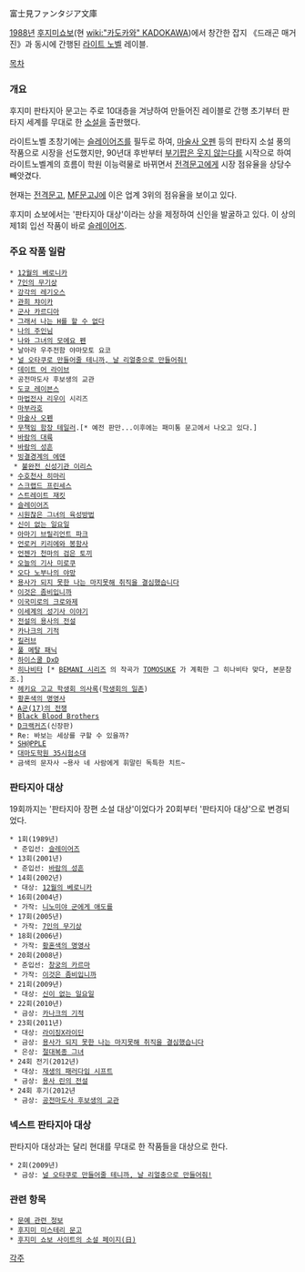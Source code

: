 富士見ファンタジア文庫

[[1988년]] [[후지미쇼보]](현 [[wiki:"카도카와" KADOKAWA]])에서 창간한 잡지 《드래곤 매거진》과 동시에 간행된 [[라이트 노벨]] 레이블.

[[목차]]
=== 개요 ===
후지미 판타지아 문고는 주로 10대층을 겨냥하여 만들어진 레이블로 간행 초기부터 판타지 세계를 무대로 한 [[소설]]을 출판했다.

라이트노벨 초창기에는 [[슬레이어즈]]를 필두로 하여, [[마술사 오펜]] 등의 판타지 소설 풍의 작품으로 시장을 선도했지만, 90년대 후반부터 [[부기팝은 웃지 않는다]]를 시작으로 하여 라이트노벨계의 흐름이 학원 이능력물로 바뀌면서 [[전격문고]]에게 시장 점유율을 상당수 빼앗겼다.

현재는 [[전격문고]], [[MF문고J]]에 이은 업계 3위의 점유율을 보이고 있다.

후지미 쇼보에서는 '판타지아 대상'이라는 상을 제정하여 신인을 발굴하고 있다. 이 상의 제1회 입선 작품이 바로 [[슬레이어즈]].
=== 주요 작품 일람 ===
 * [[12월의 베로니카]]
 * [[7인의 무기상]]
 * [[강각의 레기오스]]
 * [[관희 챠이카]]
 * [[군사 카르디아]]
 * [[그래서 나는 H를 할 수 없다]]
 * [[나의 주인님]]
 * [[나와 그녀의 모에요 펜]]
 * 날아라 우주전함 야마모토 요코
 * [[널 오타쿠로 만들어줄 테니까, 날 리얼충으로 만들어줘!]]
 * [[데이트 어 라이브]]
 * 공전마도사 후보생의 교관
 * [[도쿄 레이븐스]]
 * [[마법전사 리우이]] 시리즈
 * [[마부라호]]
 * [[마술사 오펜]]
 * [[무책임 함장 테일러]].[* 예전 판만...이후에는 패미통 문고에서 나오고 있다.]
 * [[바람의 대륙]]
 * [[바람의 성흔]]
 * [[빙결경계의 에덴]]
  * [[불완전 신성기관 이리스]]
 * [[수호천사 히마리]]
 * [[스크랩드 프린세스]]
 * [[스트레이트 재킷]]
 * [[슬레이어즈]]
 * [[시원찮은 그녀의 육성방법]]
 * [[신이 없는 일요일]]
 * [[아마기 브릴리언트 파크]]
 * [[언로커 키리에와 봉함사]]
 * [[언젠가 천마의 검은 토끼]]
 * [[오늘의 기사 미로쿠]]
 * [[오다 노부나의 야망]]
 * [[용사가 되지 못한 나는 마지못해 취직을 결심했습니다]]
 * [[이것은 좀비입니까]]
 * [[이국미로의 크로와제]]
 * [[이세계의 성기사 이야기]]
 * [[전설의 용사의 전설]]
 * [[카나크의 기적]]
 * [[킬러브]]
 * [[풀 메탈 패닉]]
 * [[하이스쿨 DxD]]
 * [[히나비타]] [* [[BEMANI 시리즈]] 의 작곡가 [[TOMOSUKE]] 가 계획한 그 히나비타 맞다, 본문참조.]
 * [[헤키요 고교 학생회 의사록]]([[학생회의 일존]])
 * [[황혼색의 명영사]]
 * [[A군(17)의 전쟁]]
 * [[Black Blood Brothers]]
 * [[D크랙커즈]](신장판)
 * Re: 바보는 세상를 구할 수 있을까?
 * [[SH@PPLE]]
 * [[대마도학원 35시험소대]]
 * 금색의 문자사 ~용사 네 사람에게 휘말린 독특한 치트~
=== 판타지아 대상 ===
19회까지는 '판타지아 장편 소설 대상'이었다가 20회부터 '판타지아 대상'으로 변경되었다.

 * 1회(1989년)
  * 준입선: [[슬레이어즈]]
 * 13회(2001년)
  * 준입선: [[바람의 성흔]]
 * 14회(2002년)
  * 대상: [[12월의 베로니카]]
 * 16회(2004년)
  * 가작: [[니노미야 군에게 애도를]]
 * 17회(2005년)
  * 가작: [[7인의 무기상]]
 * 18회(2006년)
  * 가작: [[황혼색의 명영사]]
 * 20회(2008년)
  * 준입선: [[창궁의 카르마]]
  * 가작: [[이것은 좀비입니까]]
 * 21회(2009년)
  * 대상: [[신이 없는 일요일]]
 * 22회(2010년)
  * 금상: [[카나크의 기적]]
 * 23회(2011년)
  * 대상: [[라이징X라이딘]]
  * 금상: [[용사가 되지 못한 나는 마지못해 취직을 결심했습니다]]
  * 은상: [[절대복종 그녀]]
 * 24회 전기(2012년)
  * 대상: [[재생의 패러다임 시프트]]
  * 금상: [[용사 린의 전설]]
 * 24회 후기(2012년
  * 금상: [[공전마도사 후보생의 교관]]
=== 넥스트 판타지아 대상 ===
판타지아 대상과는 달리 현대를 무대로 한 작품들을 대상으로 한다.
 * 2회(2009년)
  * 금상: [[널 오타쿠로 만들어줄 테니까, 날 리얼충으로 만들어줘!]]
=== 관련 항목 ===
 * [[문예 관련 정보]]
 * [[후지미 미스테리 문고]]
 * [http://www.fujimishobo.co.jp/novel/ 후지미 쇼보 사이트의 소설 페이지(日)]
[[각주]]
